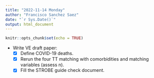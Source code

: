 ```yaml
---
title: "2022-11-14 Monday"
author: "Francisco Sanchez Saez"
date: "`r Sys.Date()`"
output: html_document
---
```


```r
knitr::opts_chunk$set(echo = TRUE)
```

- Write VE draft paper:
  - [x] Define COVID-19 deaths.
  - [x] Rerun the four TT matching with comorbidities and matching variables (assess n).
  - [x] Fill the STROBE guide check document.
